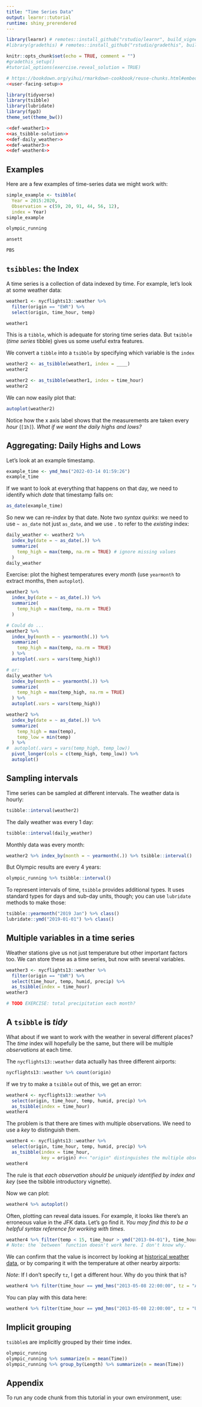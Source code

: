 ```yaml
---
title: "Time Series Data"
output: learnr::tutorial
runtime: shiny_prerendered
---
```


```r
library(learnr) # remotes::install_github("rstudio/learnr", build_vignettes = TRUE)
#library(gradethis) # remotes::install_github("rstudio/gradethis", build_vignettes = TRUE)

knitr::opts_chunk$set(echo = TRUE, comment = "")
#gradethis_setup()
#tutorial_options(exercise.reveal_solution = TRUE)

# https://bookdown.org/yihui/rmarkdown-cookbook/reuse-chunks.html#embed-chunk
<<user-facing-setup>>
```


```r
library(tidyverse)
library(tsibble)
library(lubridate)
library(fpp3)
theme_set(theme_bw())

<<def-weather1>>
<<as_tsibble-solution>>
<<def-daily_weather>>
<<def-weather3>>
<<def-weather4>>
```


## Examples

Here are a few examples of time-series data we might work with:

```r
simple_example <- tsibble(
  Year = 2015:2020,
  Observation = c(59, 20, 91, 44, 56, 12),
  index = Year)
simple_example
```

```r
olympic_running
```

```r
ansett
```



```r
PBS
```



##  `tsibbles`: the Index

A time series is a collection of data indexed by time. For example, let's look at some weather data:

```r
weather1 <- nycflights13::weather %>%
  filter(origin == "EWR") %>% 
  select(origin, time_hour, temp)
```


```r
weather1
```

This is a `tibble`, which is adequate for storing time series data. But `t`**`s`**`ibble` (*time series* tibble) gives us some useful extra features.

We convert a `tibble` into a `tsibble` by specifying which variable is the `index`

```r
weather2 <- as_tsibble(weather1, index = ____)
weather2
```

```r
weather2 <- as_tsibble(weather1, index = time_hour)
weather2
```

We can now easily plot that:

```r
autoplot(weather2)
```

Notice how the x axis label shows that the measurements are taken every *hour* (`[1h]`). *What if we want the daily highs and lows?*

## Aggregating: Daily Highs and Lows

Let's look at an example timestamp.

```r
example_time <- ymd_hms("2022-03-14 01:59:26")
example_time
```

If we want to look at everything that happens on that day, we need to identify which *date* that timestamp falls on:

```r
as_date(example_time)
```

So new we can re-*index* by that date. Note two *syntax quirks*: we need to use ` ~ as_date` not just `as_date`, and we use `.` to refer to the *existing* index:

```r
daily_weather <- weather2 %>% 
  index_by(date = ~ as_date(.)) %>% 
  summarize(
    temp_high = max(temp, na.rm = TRUE) # ignore missing values
  )
daily_weather
```

Exercise: plot the highest temperatures every *month* (use `yearmonth` to extract months, then `autoplot`).

```r
weather2 %>% 
  index_by(date = ~ as_date(.)) %>% 
  summarize(
    temp_high = max(temp, na.rm = TRUE)
  )
```

```r
# Could do ...
weather2 %>% 
  index_by(month = ~ yearmonth(.)) %>% 
  summarize(
    temp_high = max(temp, na.rm = TRUE)
  ) %>% 
  autoplot(.vars = vars(temp_high))

# or:
daily_weather %>% 
  index_by(month = ~ yearmonth(.)) %>% 
  summarize(
    temp_high = max(temp_high, na.rm = TRUE)
  ) %>% 
  autoplot(.vars = vars(temp_high))
```


```r
weather2 %>% 
  index_by(date = ~ as_date(.)) %>% 
  summarize(
    temp_high = max(temp),
    temp_low = min(temp)
  ) %>% 
#  autoplot(.vars = vars(temp_high, temp_low))
  pivot_longer(cols = c(temp_high, temp_low)) %>% 
  autoplot()
```

<!-- FIXME: Maybe a different exercise to avoid the pivot_longer? -->

## Sampling intervals

<!-- FIXME: is that term correct? -->

Time series can be sampled at different intervals. The weather data is hourly:

```r
tsibble::interval(weather2)
```

The daily weather was every 1 day:

```r
tsibble::interval(daily_weather)
```

Monthly data was every month:

```r
weather2 %>% index_by(month = ~ yearmonth(.)) %>% tsibble::interval()
```

But Olympic results are every 4 years:

```r
olympic_running %>% tsibble::interval()
```


To represent intervals of time, `tsibble` provides additional types. It uses standard types for days and sub-day units, though; you can use `lubridate` methods to make those:

```r
tsibble::yearmonth("2019 Jan") %>% class()
lubridate::ymd("2019-01-01") %>% class()
```


## Multiple variables in a time series

Weather stations give us not just temperature but other important factors too. We can store these as a time series, but now with several variables.

```r
weather3 <- nycflights13::weather %>% 
  filter(origin == "EWR") %>% 
  select(time_hour, temp, humid, precip) %>% 
  as_tsibble(index = time_hour)
weather3
```

```r
# TODO EXERCISE: total precipitation each month?
```

## A `tsibble` is *tidy*

What about if we want to work with the weather in several different places? The *time* index will hopefully be the same, but there will be multiple *observations* at each time.

The `nycflights13::weather` data actually has three different airports:

```r
nycflights13::weather %>% count(origin)
```

If we try to make a `tsibble` out of this, we get an error:

```r
weather4 <- nycflights13::weather %>% 
  select(origin, time_hour, temp, humid, precip) %>% 
  as_tsibble(index = time_hour)
weather4
```

The problem is that there are times with multiple observations. We need to use a *key* to distinguish them.

```r
weather4 <- nycflights13::weather %>% 
  select(origin, time_hour, temp, humid, precip) %>% 
  as_tsibble(index = time_hour,
             key = origin) #<< "origin" distinguishes the multiple observations at the same time.
weather4
```

The rule is that *each observation should be uniquely identified by index and key* (see the tsibble introductory vignette).

Now we can plot:

```r
weather4 %>% autoplot()
```

Often, plotting can reveal data issues. For example, it looks like there's an erroneous value in the JFK data. Let's go find it. *You may find this to be a helpful syntax reference for working with times*.

```r
weather4 %>% filter(temp < 15, time_hour > ymd("2013-04-01"), time_hour < ymd("2013-07-01"))
# Note: the `between` function doesn't work here. I don't know why. 
```

We can confirm that the value is incorrect by looking at [historical weather data](https://www.wunderground.com/history/daily/us/ny/new-york-city/KLGA/date/2013-5-8), or by comparing it with the temperature at other nearby airports:

*Note*: If I don't specify `tz`, I get a different hour. Why do you think that is?

```r
weather4 %>% filter(time_hour == ymd_hms("2013-05-08 22:00:00", tz = "America/New_York"))
```

You can play with this data here:

```r
weather4 %>% filter(time_hour == ymd_hms("2013-05-08 22:00:00", tz = "UTC"))
```



## Implicit grouping

`tsibble`s are implicitly grouped by their time index.

```r
olympic_running
olympic_running %>% summarize(m = mean(Time))
olympic_running %>% group_by(Length) %>% summarize(m = mean(Time))
```


## Appendix

To run any code chunk from this tutorial in your own environment, use:

```r

```

